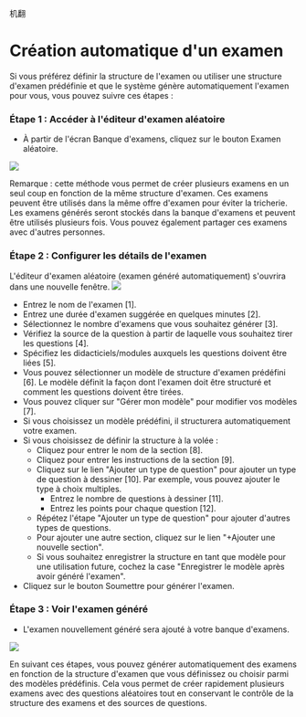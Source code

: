 机翻
# Création automatique d'un examen 
 
 Si vous préférez définir la structure de l'examen ou utiliser une structure d'examen prédéfinie et que le système génère automatiquement l'examen pour vous, vous pouvez suivre ces étapes : 
 
 ### Étape 1 : Accéder à l'éditeur d'examen aléatoire 
 
 - À partir de l'écran Banque d'examens, cliquez sur le bouton Examen aléatoire. 
 
 ![]( /img/utest/teacher/exam13.png) 
 
 Remarque : cette méthode vous permet de créer plusieurs examens en un seul coup en fonction de la même structure d'examen. Ces examens peuvent être utilisés dans la même offre d'examen pour éviter la tricherie. Les examens générés seront stockés dans la banque d'examens et peuvent être utilisés plusieurs fois. Vous pouvez également partager ces examens avec d'autres personnes. 
 
 ### Étape 2 : Configurer les détails de l'examen 

 L'éditeur d'examen aléatoire (examen généré automatiquement) s'ouvrira dans une nouvelle fenêtre. 
 ![]( /img/utest/teacher/exam14.png) 
 
 - Entrez le nom de l'examen [1]. 
 - Entrez une durée d'examen suggérée en quelques minutes [2]. 
 - Sélectionnez le nombre d'examens que vous souhaitez générer [3]. 
 - Vérifiez la source de la question à partir de laquelle vous souhaitez tirer les questions [4]. 
 - Spécifiez les didacticiels/modules auxquels les questions doivent être liées [5]. 
 - Vous pouvez sélectionner un modèle de structure d'examen prédéfini [6]. Le modèle définit la façon dont l'examen doit être structuré et comment les questions doivent être tirées. 
 - Vous pouvez cliquer sur "Gérer mon modèle" pour modifier vos modèles [7]. 
 - Si vous choisissez un modèle prédéfini, il structurera automatiquement votre examen. 
 - Si vous choisissez de définir la structure à la volée : 
     - Cliquez pour entrer le nom de la section [8]. 
     - Cliquez pour entrer les instructions de la section [9]. 
     - Cliquez sur le lien "Ajouter un type de question" pour ajouter un type de question à dessiner [10]. Par exemple, vous pouvez ajouter le type à choix multiples. 
         - Entrez le nombre de questions à dessiner [11]. 
         - Entrez les points pour chaque question [12]. 
     - Répétez l'étape "Ajouter un type de question" pour ajouter d'autres types de questions. 
     - Pour ajouter une autre section, cliquez sur le lien "+Ajouter une nouvelle section". 
     - Si vous souhaitez enregistrer la structure en tant que modèle pour une utilisation future, cochez la case "Enregistrer le modèle après avoir généré l'examen". 
 - Cliquez sur le bouton Soumettre pour générer l'examen. 
 
 ### Étape 3 : Voir l'examen généré 
 
 - L'examen nouvellement généré sera ajouté à votre banque d'examens. 
 
 ![]( /img/utest/teacher/exam15.png) 
 
 En suivant ces étapes, vous pouvez générer automatiquement des examens en fonction de la structure d'examen que vous définissez ou choisir parmi des modèles prédéfinis. Cela vous permet de créer rapidement plusieurs examens avec des questions aléatoires tout en conservant le contrôle de la structure des examens et des sources de questions.
